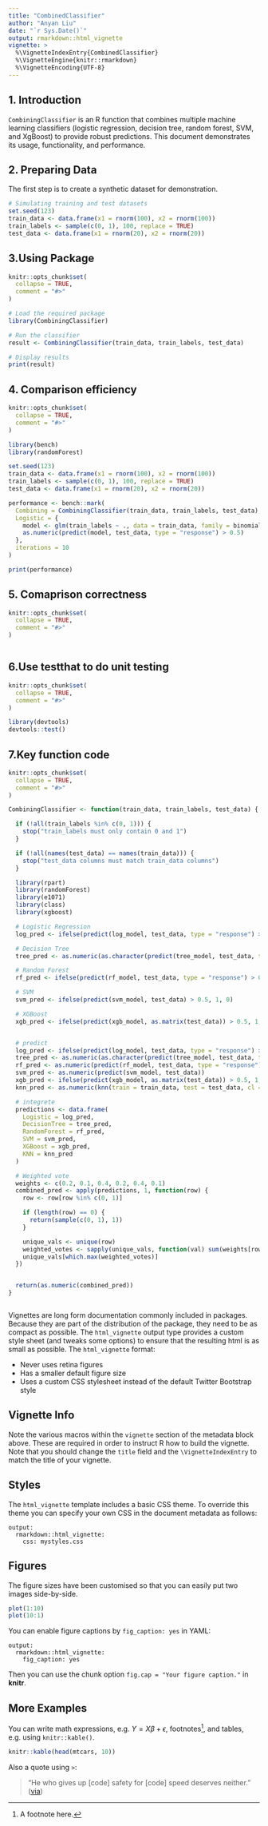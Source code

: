 ```yaml
---
title: "CombinedClassifier"
author: "Anyan Liu"
date: "`r Sys.Date()`"
output: rmarkdown::html_vignette
vignette: >
  %\VignetteIndexEntry{CombinedClassifier}
  %\VignetteEngine{knitr::rmarkdown}
  %\VignetteEncoding{UTF-8}
---
```




## 1. Introduction

`CombiningClassifier` is an R function that combines multiple machine learning classifiers (logistic regression, decision tree, random forest, SVM, and XgBoost) to provide robust predictions. This document demonstrates its usage, functionality, and performance.


## 2. Preparing Data

The first step is to create a synthetic dataset for demonstration.
```r
# Simulating training and test datasets
set.seed(123)
train_data <- data.frame(x1 = rnorm(100), x2 = rnorm(100))
train_labels <- sample(c(0, 1), 100, replace = TRUE)
test_data <- data.frame(x1 = rnorm(20), x2 = rnorm(20))
```

## 3.Using Package
```r
knitr::opts_chunk$set(
  collapse = TRUE,
  comment = "#>"
)

# Load the required package
library(CombiningClassifier)

# Run the classifier
result <- CombiningClassifier(train_data, train_labels, test_data)

# Display results
print(result)

```


## 4. Comparison efficiency
```r
knitr::opts_chunk$set(
  collapse = TRUE,
  comment = "#>"
)

library(bench)
library(randomForest)

set.seed(123)
train_data <- data.frame(x1 = rnorm(100), x2 = rnorm(100))
train_labels <- sample(c(0, 1), 100, replace = TRUE)
test_data <- data.frame(x1 = rnorm(20), x2 = rnorm(20))

performance <- bench::mark(
  Combining = CombiningClassifier(train_data, train_labels, test_data),
  Logistic = {
    model <- glm(train_labels ~ ., data = train_data, family = binomial)
    as.numeric(predict(model, test_data, type = "response") > 0.5)
  },
  iterations = 10
)

print(performance)

```

## 5. Comaprison correctness
```r
knitr::opts_chunk$set(
  collapse = TRUE,
  comment = "#>"
)



```


## 6.Use testthat to do unit testing 
```r
knitr::opts_chunk$set(
  collapse = TRUE,
  comment = "#>"
)

library(devtools)
devtools::test()

```


## 7.Key function code
```r
knitr::opts_chunk$set(
  collapse = TRUE,
  comment = "#>"
)

CombiningClassifier <- function(train_data, train_labels, test_data) {

  if (!all(train_labels %in% c(0, 1))) {
    stop("train_labels must only contain 0 and 1")
  }

  if (!all(names(test_data) == names(train_data))) {
    stop("test_data columns must match train_data columns")
  }

  library(rpart)
  library(randomForest)
  library(e1071)
  library(class)
  library(xgboost)

  # Logistic Regression
  log_pred <- ifelse(predict(log_model, test_data, type = "response") > 0.5, 1, 0)

  # Decision Tree
  tree_pred <- as.numeric(as.character(predict(tree_model, test_data, type = "class")))

  # Random Forest
  rf_pred <- ifelse(predict(rf_model, test_data, type = "response") > 0.5, 1, 0)

  # SVM
  svm_pred <- ifelse(predict(svm_model, test_data) > 0.5, 1, 0)

  # XGBoost
  xgb_pred <- ifelse(predict(xgb_model, as.matrix(test_data)) > 0.5, 1, 0)


  # predict
  log_pred <- ifelse(predict(log_model, test_data, type = "response") > 0.5, 1, 0)
  tree_pred <- as.numeric(as.character(predict(tree_model, test_data, type = "class")))
  rf_pred <- as.numeric(predict(rf_model, test_data, type = "response"))
  svm_pred <- as.numeric(predict(svm_model, test_data))
  xgb_pred <- ifelse(predict(xgb_model, as.matrix(test_data)) > 0.5, 1, 0)
  knn_pred <- as.numeric(knn(train = train_data, test = test_data, cl = train_labels, k = 5))

  # integrete
  predictions <- data.frame(
    Logistic = log_pred,
    DecisionTree = tree_pred,
    RandomForest = rf_pred,
    SVM = svm_pred,
    XGBoost = xgb_pred,
    KNN = knn_pred
  )

  # Weighted vote
  weights <- c(0.2, 0.1, 0.4, 0.2, 0.4, 0.1)
  combined_pred <- apply(predictions, 1, function(row) {
    row <- row[row %in% c(0, 1)]

    if (length(row) == 0) {
      return(sample(c(0, 1), 1))
    }

    unique_vals <- unique(row)
    weighted_votes <- sapply(unique_vals, function(val) sum(weights[row == val]))
    unique_vals[which.max(weighted_votes)]
  })


  return(as.numeric(combined_pred))
}



```



Vignettes are long form documentation commonly included in packages. Because they are part of the distribution of the package, they need to be as compact as possible. The `html_vignette` output type provides a custom style sheet (and tweaks some options) to ensure that the resulting html is as small as possible. The `html_vignette` format:

- Never uses retina figures
- Has a smaller default figure size
- Uses a custom CSS stylesheet instead of the default Twitter Bootstrap style

## Vignette Info

Note the various macros within the `vignette` section of the metadata block above. These are required in order to instruct R how to build the vignette. Note that you should change the `title` field and the `\VignetteIndexEntry` to match the title of your vignette.

## Styles

The `html_vignette` template includes a basic CSS theme. To override this theme you can specify your own CSS in the document metadata as follows:

    output: 
      rmarkdown::html_vignette:
        css: mystyles.css

## Figures

The figure sizes have been customised so that you can easily put two images side-by-side. 

```r
plot(1:10)
plot(10:1)
```

You can enable figure captions by `fig_caption: yes` in YAML:

    output:
      rmarkdown::html_vignette:
        fig_caption: yes

Then you can use the chunk option `fig.cap = "Your figure caption."` in **knitr**.

## More Examples

You can write math expressions, e.g. $Y = X\beta + \epsilon$, footnotes^[A footnote here.], and tables, e.g. using `knitr::kable()`.

```r
knitr::kable(head(mtcars, 10))
```

Also a quote using `>`:

> "He who gives up [code] safety for [code] speed deserves neither."
([via](https://twitter.com/hadleywickham/status/504368538874703872))
